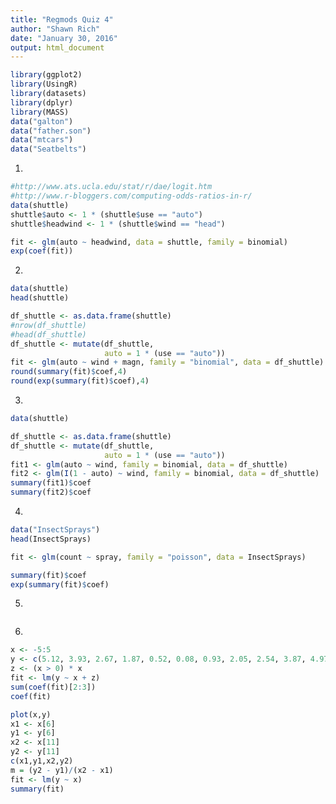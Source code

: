 ```yaml
---
title: "Regmods Quiz 4"
author: "Shawn Rich"
date: "January 30, 2016"
output: html_document
---
```

```r
library(ggplot2)
library(UsingR)
library(datasets)
library(dplyr)
library(MASS)
data("galton")
data("father.son")
data("mtcars")
data("Seatbelts")
```

1. 

```r
#http://www.ats.ucla.edu/stat/r/dae/logit.htm
#http://www.r-bloggers.com/computing-odds-ratios-in-r/
data(shuttle)
shuttle$auto <- 1 * (shuttle$use == "auto")
shuttle$headwind <- 1 * (shuttle$wind == "head")

fit <- glm(auto ~ headwind, data = shuttle, family = binomial)
exp(coef(fit))
```


2. 

```r
data(shuttle)
head(shuttle)

df_shuttle <- as.data.frame(shuttle)
#nrow(df_shuttle)
#head(df_shuttle)
df_shuttle <- mutate(df_shuttle,
                     auto = 1 * (use == "auto"))
fit <- glm(auto ~ wind + magn, family = "binomial", data = df_shuttle)
round(summary(fit)$coef,4)
round(exp(summary(fit)$coef),4)
```

3.

```r
data(shuttle)

df_shuttle <- as.data.frame(shuttle)
df_shuttle <- mutate(df_shuttle,
                     auto = 1 * (use == "auto"))
fit1 <- glm(auto ~ wind, family = binomial, data = df_shuttle)
fit2 <- glm(I(1 - auto) ~ wind, family = binomial, data = df_shuttle)
summary(fit1)$coef
summary(fit2)$coef

```


4.

```r
data("InsectSprays")
head(InsectSprays)

fit <- glm(count ~ spray, family = "poisson", data = InsectSprays)

summary(fit)$coef
exp(summary(fit)$coef)
```


5. 

```r

```


6.

```r
x <- -5:5
y <- c(5.12, 3.93, 2.67, 1.87, 0.52, 0.08, 0.93, 2.05, 2.54, 3.87, 4.97)
z <- (x > 0) * x
fit <- lm(y ~ x + z)
sum(coef(fit)[2:3])
coef(fit)

plot(x,y)
x1 <- x[6]
y1 <- y[6]
x2 <- x[11]
y2 <- y[11]
c(x1,y1,x2,y2)
m = (y2 - y1)/(x2 - x1)
fit <- lm(y ~ x)
summary(fit)
```
